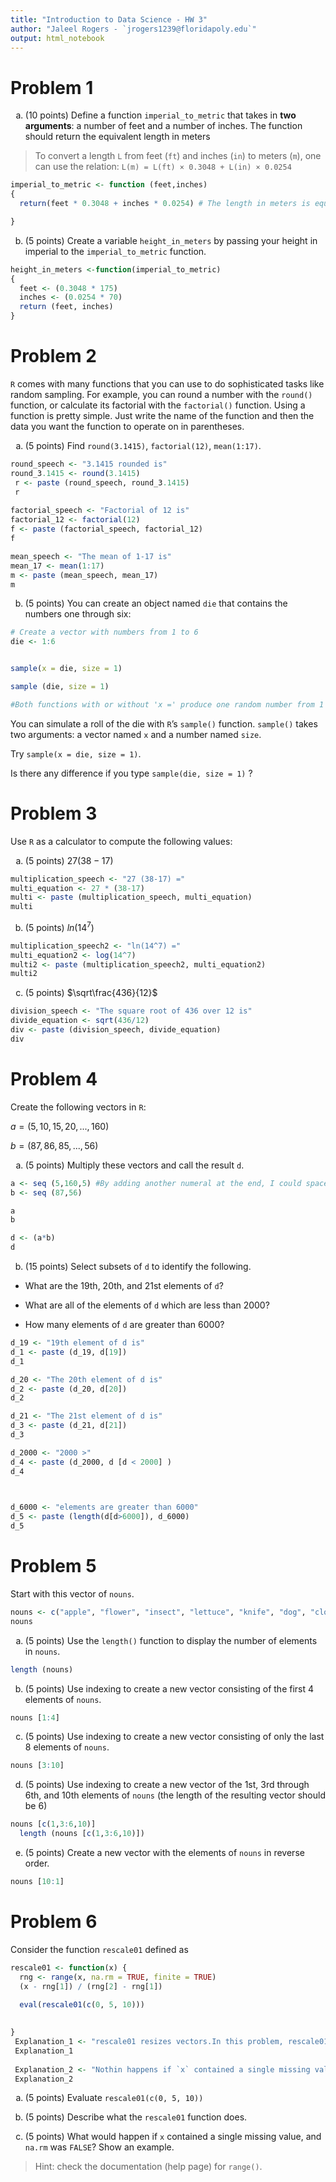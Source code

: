```yaml
---
title: "Introduction to Data Science - HW 3"
author: "Jaleel Rogers - `jrogers1239@floridapoly.edu`"
output: html_notebook
---
```


# Problem 1 

(a) (10 points) Define a function `imperial_to_metric` that takes in **two arguments**: a number of feet and a number of inches. The function should return the equivalent length in meters

> To convert a length `L` from feet (`ft`) and inches (`in`) to meters (`m`), one can use the relation: `L(m) = L(ft) × 0.3048 + L(in) × 0.0254`

```r

imperial_to_metric <- function (feet,inches)
{
  return(feet * 0.3048 + inches * 0.0254) # The length in meters is equal to the feet multiplied by 0.3048 while the length in meters is equal to the inches multiplied by 0.0254.

}

```


(b) (5 points) Create a variable `height_in_meters` by passing your height in imperial to the `imperial_to_metric` function.

```r
height_in_meters <-function(imperial_to_metric)
{
  feet <- (0.3048 * 175)
  inches <- (0.0254 * 70)
  return (feet, inches)
}
```



# Problem 2

`R` comes with many functions that you can use to do sophisticated tasks like random sampling. For example, you can round a number with the `round()` function, or calculate its factorial with the `factorial()` function. Using a function is pretty simple. Just write the name of the function and then the data you want the function to operate on in parentheses.

(a) (5 points) Find `round(3.1415)`, `factorial(12)`, `mean(1:17)`.
```r
round_speech <- "3.1415 rounded is"
round_3.1415 <- round(3.1415)
 r <- paste (round_speech, round_3.1415)
 r
             
factorial_speech <- "Factorial of 12 is"
factorial_12 <- factorial(12)
f <- paste (factorial_speech, factorial_12)
f

mean_speech <- "The mean of 1-17 is"
mean_17 <- mean(1:17)
m <- paste (mean_speech, mean_17)
m
```

(b) (5 points) You can create an object named `die` that contains the numbers one through six:

```r
# Create a vector with numbers from 1 to 6
die <- 1:6


sample(x = die, size = 1)

sample (die, size = 1)

#Both functions with or without 'x =' produce one random number from 1 to 6 due to size.

```

You can simulate a roll of the die with `R`’s `sample()` function. `sample()` takes two arguments: a vector named `x` and a number named `size`. 

Try `sample(x = die, size = 1)`. 

Is there any difference if you type `sample(die, size = 1)` ?


# Problem 3

Use `R` as a calculator to compute the following values:

(a) (5 points) $27 (38 -17)$
```r
multiplication_speech <- "27 (38-17) ="
multi_equation <- 27 * (38-17)
multi <- paste (multiplication_speech, multi_equation)
multi
```

(b) (5 points) $ln(14^7)$
```r
multiplication_speech2 <- "ln(14^7) ="
multi_equation2 <- log(14^7)
multi2 <- paste (multiplication_speech2, multi_equation2)
multi2
```

(c) (5 points) $\sqrt\frac{436}{12}$
```r
division_speech <- "The square root of 436 over 12 is"
divide_equation <- sqrt(436/12)
div <- paste (division_speech, divide_equation)
div
```
# Problem 4

Create the following vectors in `R`:

$a = (5, 10, 15, 20, ..., 160)$

$b = (87, 86, 85, ..., 56)$

(a) (5 points) Multiply these vectors and call the result `d`.
```r

a <- seq (5,160,5) #By adding another numeral at the end, I could space each digit by 5
b <- seq (87,56)

a
b

d <- (a*b)
d

```

(b) (15 points) Select subsets of `d` to identify the following.

- What are the 19th, 20th, and 21st elements of `d`?

- What are all of the elements of `d` which are less than 2000?

- How many elements of `d` are greater than 6000?
```r
d_19 <- "19th element of d is"
d_1 <- paste (d_19, d[19])
d_1

d_20 <- "The 20th element of d is"
d_2 <- paste (d_20, d[20])
d_2

d_21 <- "The 21st element of d is"
d_3 <- paste (d_21, d[21])
d_3

d_2000 <- "2000 >"
d_4 <- paste (d_2000, d [d < 2000] )
d_4
 


d_6000 <- "elements are greater than 6000"
d_5 <- paste (length(d[d>6000]), d_6000)
d_5
```


# Problem 5

Start with this vector of `nouns`.  

```r
nouns <- c("apple", "flower", "insect", "lettuce", "knife", "dog", "cloud", "person", "cabinet", "flower" )
nouns
```

(a) (5 points) Use the `length()` function to display the number of elements in `nouns`.
```r
length (nouns)
```

(b) (5 points) Use indexing to create a new vector consisting of the first 4 elements of `nouns`.
```r
nouns [1:4]
```

(c) (5 points) Use indexing to create a new vector consisting of only the last 8 elements of `nouns`.
```r
nouns [3:10]
```

(d) (5 points) Use indexing to create a new vector of the 1st, 3rd through 6th, and 10th elements of `nouns` (the length of the resulting vector should be 6)
```r
nouns [c(1,3:6,10)]
  length (nouns [c(1,3:6,10)])
```

(e) (5 points) Create a new vector with the elements of `nouns` in reverse order.
```r
nouns [10:1]
```


# Problem 6

Consider the function `rescale01` defined as 

```r
rescale01 <- function(x) {
  rng <- range(x, na.rm = TRUE, finite = TRUE)
  (x - rng[1]) / (rng[2] - rng[1])
  
  eval(rescale01(c(0, 5, 10)))

 
}
 Explanation_1 <- "rescale01 resizes vectors.In this problem, rescale01 resizes or adjusts the range of the function x while rng or range returns the min and max of x. Within this measurement 'na.rm' is used with a boolean to remove null values while 'finite' checks whetherthe function x has finite numerals.Then the range of x is subtract than divided by itself."
 Explanation_1
 
 Explanation_2 <- "Nothin happens if `x` contained a single missing value, and `na.rm` was `FALSE`. "
 Explanation_2

```

(a) (5 points) Evaluate `rescale01(c(0, 5, 10))`

(b) (5 points) Describe what the `rescale01` function does.

(c) (5 points) What would happen if `x` contained a single missing value, and `na.rm` was `FALSE`? Show an example.

> Hint: check the documentation (help page) for `range()`.